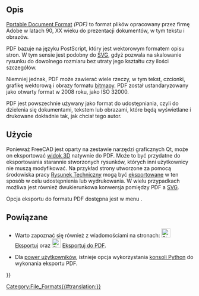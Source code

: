 <languages/>

{{TOCright}}

==Opis==

[https://en.wikipedia.org/wiki/PDF Portable Document Format] ''(PDF)'' to format plików opracowany przez firmę Adobe w latach 90, XX wieku do prezentacji dokumentów, w tym tekstu i obrazów.

PDF bazuje na języku PostScript, który jest wektorowym formatem opisu stron. W tym sensie jest podobny do [[SVG/pl|SVG]], gdyż pozwala na skalowanie rysunku do dowolnego rozmiaru bez utraty jego kształtu czy ilości szczegółów.

Niemniej jednak, PDF może zawierać wiele rzeczy, w tym tekst, czcionki, grafikę wektorową i  obrazy formatu [[Bitmap/pl|bitmapy]]. PDF został ustandaryzowany jako otwarty format w 2008 roku, jako ISO 32000.

PDF jest powszechnie używany jako format do udostępniania, czyli do dzielenia się dokumentami, tekstem lub obrazami, które będą wyświetlane i drukowane dokładnie tak, jak chciał tego autor.

==Użycie==

Ponieważ FreeCAD jest oparty na zestawie narzędzi graficznych Qt, może on eksportować [[3D_view/pl|widok 3D]] natywnie do PDF. Może to być przydatne do eksportowania starannie stworzonych rysunków, których inni użytkownicy nie muszą modyfikować. Na przykład strony utworzone za pomocą środowiska pracy [[TechDraw_Workbench/pl|Rysunek Techniczny]] mogą być [[Std_Export/pl|eksportowane]] w ten sposób w celu udostępnienia lub wydrukowania. W wielu przypadkach możliwa jest również dwukierunkowa konwersja pomiędzy PDF a [[SVG/pl|SVG]].

Opcja eksportu do formatu PDF dostępna jest w menu {{MenuCommand|Plik → [[Std_Export/pl|Eksportuj do PDF ...]]}}.

==Powiązane==

* Warto zapoznać się również z wiadomościami na stronach: [[File:Std_Export.svg|24px]] [[Std_Export/pl|Eksportuj]] oraz [[File:Std_PrintPdf.svg|24px]] [[Std_PrintPdf/pl|Eksportuj do PDF]].

* Dla [[Power_users_hub/pl|power użytkowników]], istnieje opcja wykorzystania [[Python_console/pl|konsoli Python]] do wykonania eksportu PDF. 


<!--T:9-->
{{Userdocnavi{{#translation:}}}}
[[Category:File_Formats{{#translation:}}]]